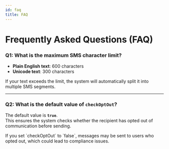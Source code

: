 ```yaml
---
id: faq
title: FAQ
---
```



#  Frequently Asked Questions (FAQ)

### Q1: What is the maximum SMS character limit?

- **Plain English text**: 600 characters  
- **Unicode text**: 300 characters  

<Admonition type="tip" title="Tip">
If your text exceeds the limit, the system will automatically split it into multiple SMS segments.
</Admonition>

---

### Q2: What is the default value of `checkOptOut`?

The default value is **`true`**.  
This ensures the system checks whether the recipient has opted out of communication before sending.  

<Admonition type="warning" title="Important">
If you set `checkOptOut` to `false`, messages may be sent to users who opted out, which could lead to compliance issues.
</Admonition>
